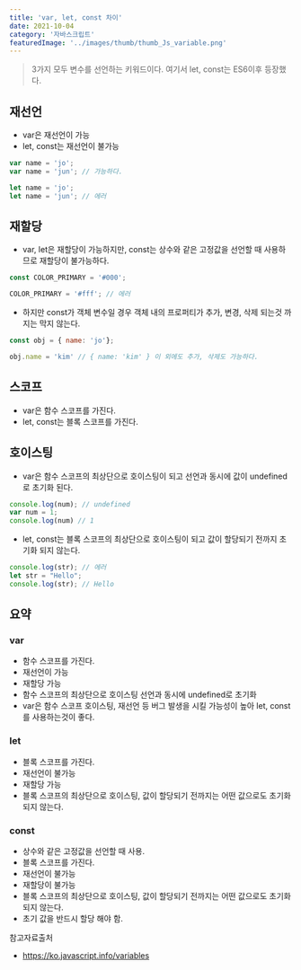 ```yaml
---
title: 'var, let, const 차이'
date: 2021-10-04
category: '자바스크립트'
featuredImage: '../images/thumb/thumb_Js_variable.png'
---
```


> 3가지 모두 변수를 선언하는 키워드이다. 여기서 let, const는 ES6이후 등장했다.

## 재선언
- var은 재선언이 가능
- let, const는 재선언이 불가능

```javascript
var name = 'jo';
var name = 'jun'; // 가능하다.

let name = 'jo';
let name = 'jun'; // 에러
```

## 재할당
- var, let은 재할당이 가능하지만, const는 상수와 같은 고정값을 선언할 때 사용하므로 재할당이 불가능하다.

```javascript
const COLOR_PRIMARY = '#000';

COLOR_PRIMARY = '#fff'; // 에러
```

- 하지만 const가 객체 변수일 경우 객체 내의 프로퍼티가 추가, 변경, 삭제 되는것 까지는 막지 않는다.

```javascript
const obj = { name: 'jo'};

obj.name = 'kim' // { name: 'kim' } 이 외에도 추가, 삭제도 가능하다.
```

## 스코프
- var은 함수 스코프를 가진다.
- let, const는 블록 스코프를 가진다.

## 호이스팅
- var은 함수 스코프의 최상단으로 호이스팅이 되고 선언과 동시에 값이 undefined로 초기화 된다.

```javascript
console.log(num); // undefined
var num = 1;
console.log(num) // 1
```

- let, const는 블록 스코프의 최상단으로 호이스팅이 되고 값이 할당되기 전까지 초기화 되지 않는다.

```javascript
console.log(str); // 에러
let str = "Hello";
console.log(str); // Hello
```

## 요약

### var
- 함수 스코프를 가진다.
- 재선언이 가능
- 재할당 가능
- 함수 스코프의 최상단으로 호이스팅 선언과 동시에 undefined로 초기화
- var은 함수 스코프 호이스팅, 재선언 등 버그 발생을 시킬 가능성이 높아 let, const를 사용하는것이 좋다.

### let
  - 블록 스코프를 가진다.
  - 재선언이 불가능
  - 재할당 가능
  - 블록 스코프의 최상단으로 호이스팅, 값이 할당되기 전까지는 어떤 값으로도 초기화되지 않는다.
### const
  - 상수와 같은 고정값을 선언할 때 사용.
  - 블록 스코프를 가진다.
  - 재선언이 불가능
  - 재할당이 불가능
  - 블록 스코프의 최상단으로 호이스팅, 값이 할당되기 전까지는 어떤 값으로도 초기화되지 않는다.
  - 초기 값을 반드시 할당 해야 함.

참고자료출처
- https://ko.javascript.info/variables
